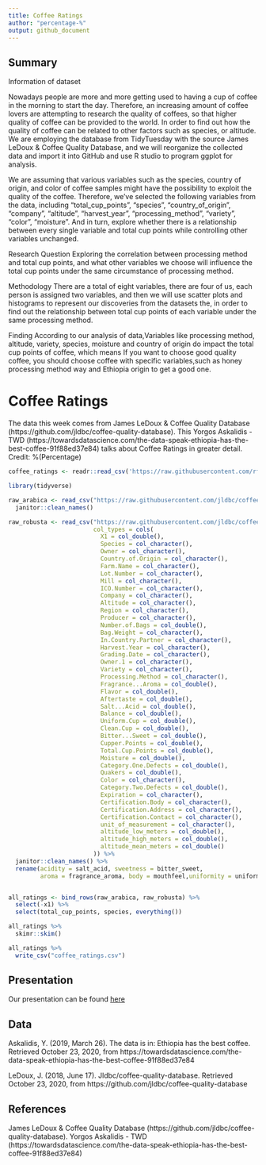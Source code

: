 ```yaml
---
title: Coffee Ratings
author: "percentage-%"
output: github_document
---
```


## Summary

Information of dataset

Nowadays people are more and more getting used to having a cup of coffee in the morning to start the day. Therefore, an increasing amount of coffee lovers are attempting to research the quality of coffees, so that higher quality of coffee can be provided to the world. In order to find out how the quality of coffee can be related to other factors such as species, or altitude. We are employing the database from TidyTuesday with the source James LeDoux & Coffee Quality Database, and we will reorganize the collected data and import it into GitHub and use R studio to program ggplot for analysis. 

We are assuming that various variables such as the species, country of origin, and color of coffee samples might have the possibility to exploit the quality of the coffee. Therefore, we’ve selected the following variables from the data, including "total_cup_points", "species", "country_of_origin", "company", "altitude”, "harvest_year", "processing_method”, "variety", "color", "moisture". And in turn, explore whether there is a relationship between every single variable and total cup points while controlling other variables unchanged.

Research Question
Exploring the correlation between processing method and total cup points, and what other variables we choose will influence the total cup points under the same circumstance of processing method.

Methodology
There are a total of eight variables, there are four of us, each person is assigned two variables, and then we will use scatter plots and histograms to represent our discoveries from the datasets the, in order to find out the relationship between total cup points of each variable under the same processing method.

Finding
According to our analysis of data,Variables like processing method, altitude, variety, species, moisture and country of origin do impact the total cup points of coffee, which means If you want to choose good quality coffee, you should choose coffee with specific variables,such as honey processing method way and Ethiopia origin to get a good one.


# Coffee Ratings
The data this week comes from James LeDoux & Coffee Quality Database (https://github.com/jldbc/coffee-quality-database). 
This Yorgos Askalidis - TWD (https://towardsdatascience.com/the-data-speak-ethiopia-has-the-best-coffee-91f88ed37e84) talks about Coffee Ratings in greater detail.
Credit: %(Percentage) 


```r
coffee_ratings <- readr::read_csv('https://raw.githubusercontent.com/rfordatascience/tidytuesday/master/data/2020/2020-07-07/coffee_ratings.csv')
```

```r
library(tidyverse)

raw_arabica <- read_csv("https://raw.githubusercontent.com/jldbc/coffee-quality-database/master/data/arabica_data_cleaned.csv") %>% 
  janitor::clean_names()

raw_robusta <- read_csv("https://raw.githubusercontent.com/jldbc/coffee-quality-database/master/data/robusta_data_cleaned.csv",
                        col_types = cols(
                          X1 = col_double(),
                          Species = col_character(),
                          Owner = col_character(),
                          Country.of.Origin = col_character(),
                          Farm.Name = col_character(),
                          Lot.Number = col_character(),
                          Mill = col_character(),
                          ICO.Number = col_character(),
                          Company = col_character(),
                          Altitude = col_character(),
                          Region = col_character(),
                          Producer = col_character(),
                          Number.of.Bags = col_double(),
                          Bag.Weight = col_character(),
                          In.Country.Partner = col_character(),
                          Harvest.Year = col_character(),
                          Grading.Date = col_character(),
                          Owner.1 = col_character(),
                          Variety = col_character(),
                          Processing.Method = col_character(),
                          Fragrance...Aroma = col_double(),
                          Flavor = col_double(),
                          Aftertaste = col_double(),
                          Salt...Acid = col_double(),
                          Balance = col_double(),
                          Uniform.Cup = col_double(),
                          Clean.Cup = col_double(),
                          Bitter...Sweet = col_double(),
                          Cupper.Points = col_double(),
                          Total.Cup.Points = col_double(),
                          Moisture = col_double(),
                          Category.One.Defects = col_double(),
                          Quakers = col_double(),
                          Color = col_character(),
                          Category.Two.Defects = col_double(),
                          Expiration = col_character(),
                          Certification.Body = col_character(),
                          Certification.Address = col_character(),
                          Certification.Contact = col_character(),
                          unit_of_measurement = col_character(),
                          altitude_low_meters = col_double(),
                          altitude_high_meters = col_double(),
                          altitude_mean_meters = col_double()
                        )) %>% 
  janitor::clean_names() %>% 
  rename(acidity = salt_acid, sweetness = bitter_sweet,
         aroma = fragrance_aroma, body = mouthfeel,uniformity = uniform_cup)


all_ratings <- bind_rows(raw_arabica, raw_robusta) %>% 
  select(-x1) %>% 
  select(total_cup_points, species, everything())

all_ratings %>% 
  skimr::skim()

all_ratings %>% 
  write_csv("coffee_ratings.csv")
```

## Presentation

Our presentation can be found [here](https://media.ed.ac.uk/media/percentage-coffee+ratings/1_558ng9sa)


## Data 

Askalidis, Y. (2019, March 26). The data is in: Ethiopia has the best coffee. Retrieved October 23, 2020, from https://towardsdatascience.com/the-data-speak-ethiopia-has-the-best-coffee-91f88ed37e84

LeDoux, J. (2018, June 17). Jldbc/coffee-quality-database. Retrieved October 23, 2020, from https://github.com/jldbc/coffee-quality-database


## References

James LeDoux & Coffee Quality Database (https://github.com/jldbc/coffee-quality-database). 
Yorgos Askalidis - TWD (https://towardsdatascience.com/the-data-speak-ethiopia-has-the-best-coffee-91f88ed37e84) 

